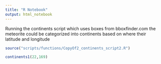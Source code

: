 ```yaml
---
title: "R Notebook"
output: html_notebook
---
```

Running the continents script  which uses boxes from bboxfinder.com the meteorite could be categorized into continents based on where their latitude and longitude 
```r
source("scripts/functions/CopyOf2_continents_script2.R")

continents1(22,169)

```